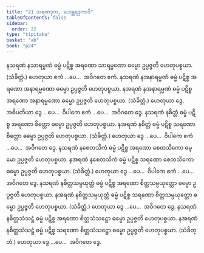 ```yaml
---
title: "21 သရဏဒုက, မဟန္တရဒုကာဒိ"
tableOfContents: false
sidebar:
  order: 22
type: "tipitaka"
basket: "ab"
book: "p24"
---
```



<DynamicBreadcrumb />

<Division number="81" book="p24" e="ch" v="40" p="439">

<Paragraph number="175" book="p24">
နသရဏံ နသာရမ္မဏံ ဓမ္မံ ပဋိစ္စ အရဏော သာရမ္မဏော ဓမ္မော ဥပ္ပဇ္ဇတိ ဟေတုပစ္စယာ. (သံခိတ္တံ.) ဟေတုယာ ဧကံ …ပေ…  အဝိဂတေ ဧကံ.
</Paragraph>

<Paragraph number="176" book="p24">
နသရဏံ နအနာရမ္မဏံ ဓမ္မံ ပဋိစ္စ အရဏော အနာရမ္မဏော ဓမ္မော ဥပ္ပဇ္ဇတိ ဟေတုပစ္စယာ. နအရဏံ နအနာရမ္မဏံ ဓမ္မံ ပဋိစ္စ အရဏော အနာရမ္မဏော ဓမ္မော ဥပ္ပဇ္ဇတိ ဟေတုပစ္စယာ. (သံခိတ္တံ.) ဟေတုယာ ဒွေ, အဓိပတိယာ ဒွေ …ပေ…  ဝိပါကေ ဧကံ …ပေ…  အဝိဂတေ ဒွေ.
</Paragraph>

</Division>
<Division number="82" book="p24" e="ch" v="40" p="439">

<Paragraph number="177" book="p24">
နသရဏံ နစိတ္တံ ဓမ္မံ ပဋိစ္စ အရဏော စိတ္တော ဓမ္မော ဥပ္ပဇ္ဇတိ ဟေတုပစ္စယာ. နအရဏံ နစိတ္တံ ဓမ္မံ ပဋိစ္စ သရဏော စိတ္တော ဓမ္မော ဥပ္ပဇ္ဇတိ ဟေတုပစ္စယာ. (သံခိတ္တံ.) ဟေတုယာ ဒွေ …ပေ…  ဝိပါကေ ဧကံ …ပေ…  အဝိဂတေ ဒွေ.
</Paragraph>

</Division>
<Division number="83" book="p24" e="ch" v="40" p="440">

<Paragraph number="178" book="p24">
နသရဏံ နစေတသိကံ ဓမ္မံ ပဋိစ္စ အရဏော စေတသိကော ဓမ္မော ဥပ္ပဇ္ဇတိ ဟေတုပစ္စယာ. နအရဏံ နစေတသိကံ ဓမ္မံ ပဋိစ္စ သရဏော စေတသိကော ဓမ္မော ဥပ္ပဇ္ဇတိ ဟေတုပစ္စယာ. (သံခိတ္တံ.) ဟေတုယာ ဒွေ …ပေ…  ဝိပါကေ ဧကံ …ပေ…  အဝိဂတေ ဒွေ.
</Paragraph>

</Division>
<Division number="84" book="p24" e="ch" v="40" p="440">

<Paragraph number="179" book="p24">
နသရဏံ နစိတ္တသမ္ပယုတ္တံ ဓမ္မံ ပဋိစ္စ အရဏော စိတ္တသမ္ပယုတ္တော ဓမ္မော ဥပ္ပဇ္ဇတိ ဟေတုပစ္စယာ. နအရဏံ နစိတ္တသမ္ပယုတ္တံ ဓမ္မံ ပဋိစ္စ သရဏော စိတ္တသမ္ပယုတ္တော ဓမ္မော ဥပ္ပဇ္ဇတိ ဟေတုပစ္စယာ. (သံခိတ္တံ.) ဟေတုယာ ဒွေ …ပေ…  အဝိဂတေ ဒွေ.
</Paragraph>

</Division>
<Division number="85" book="p24" e="ch" v="40" p="440">

<Paragraph number="180" book="p24">
နသရဏံ နစိတ္တသံသဋ္ဌံ ဓမ္မံ ပဋိစ္စ အရဏော စိတ္တသံသဋ္ဌော ဓမ္မော ဥပ္ပဇ္ဇတိ ဟေတုပစ္စယာ. နအရဏံ နစိတ္တသံသဋ္ဌံ ဓမ္မံ ပဋိစ္စ သရဏော စိတ္တသံသဋ္ဌော ဓမ္မော ဥပ္ပဇ္ဇတိ ဟေတုပစ္စယာ. (သံခိတ္တံ.) ဟေတုယာ ဒွေ …ပေ…  အဝိဂတေ ဒွေ.
</Paragraph>
</Division>